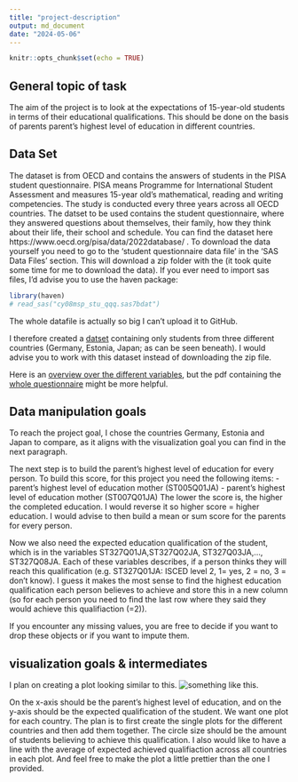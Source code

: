 ```yaml
---
title: "project-description"
output: md_document
date: "2024-05-06"
---
```


```r
knitr::opts_chunk$set(echo = TRUE)
```

## General topic of task
The aim of the project is to look at the expectations of 15-year-old students in terms of their educational qualifications. This should be done on the basis of parents parent's highest level of education in different countries.


## Data Set

The dataset is from OECD and contains the answers of students in the PISA student questionnaire. PISA means Programme for International Student Assessment and measures 15-year old's mathematical, reading and writing competencies. The study is conducted every three years across all OECD countries. The datset to be used contains the student questionnaire, where they answered questions about themselves, their family, how they think about their life, their school and schedule. You can find the dataset here https://www.oecd.org/pisa/data/2022database/ . To download the data yourself you need to go to the 'student questionnaire data file' in the 'SAS Data Files' section. This will download a zip folder with the (it took quite some time for me to download the data). 
If you ever need to import sas files, I'd advise you to use the haven package:

```r
library(haven)
# read_sas("cy08msp_stu_qqq.sas7bdat")
```
The whole datafile is actually so big I can't upload it to GitHub.

I therefore created a [datset](data_PISA.Rdata) containing only students from three different countries (Germany, Estonia, Japan; as can be seen beneath). I would advise you to work with this dataset instead of downloading the zip file.

Here is an [overview over the different variables](Codebook_PISA.SAS), but the pdf containing the [whole questionnaire](Projects/ArleneHohl/Questionnaire.pdf) might be more helpful.

## Data manipulation goals
To reach the project goal, I chose the countries Germany, Estonia and Japan to compare, as it aligns with the visualization goal you can find in the next paragraph.

The next step is to build the parent's highest level of education for every person.
To build this score, for this project you need the following items:
- parent's highest level of education mother (ST005Q01JA)
- parent's highest level of education mother (ST007Q01JA)
The lower the score is, the higher the completed education. I would reverse it so higher score = higher education. I would advise to then build a mean or sum score for the parents for every person. 

Now we also need the expected education qualification of the student, which is in the variables ST327Q01JA,ST327Q02JA, ST327Q03JA,..., ST327Q08JA. Each of these variables describes, if a person thinks they will reach this qualification (e.g. ST327Q01JA: ISCED level 2, 1= yes, 2 = no, 3 = don't know). I guess it makes the most sense to find the highest education qualification each person believes to achieve and store this in a new column (so for each person you need to find the last row where they said they would achieve this qualifiaction (=2)).

If you encounter any missing values, you are free to decide if you want to drop these objects or if you want to impute them.

## visualization goals & intermediates

I plan on creating a plot looking similar to this.
![something like this](plot_idea.png).

On the x-axis should be the parent's highest level of education, and on the y-axis should be the expected qualification of the student. We want one plot for each country. The plan is to first create the single plots for the different countries and then add them together. The circle size should be the amount of students believing to achieve this qualification. I also would like to have a line with the average of expected achieved qualifiaction across all countries in each plot. And feel free to make the plot a little prettier than the one I provided.